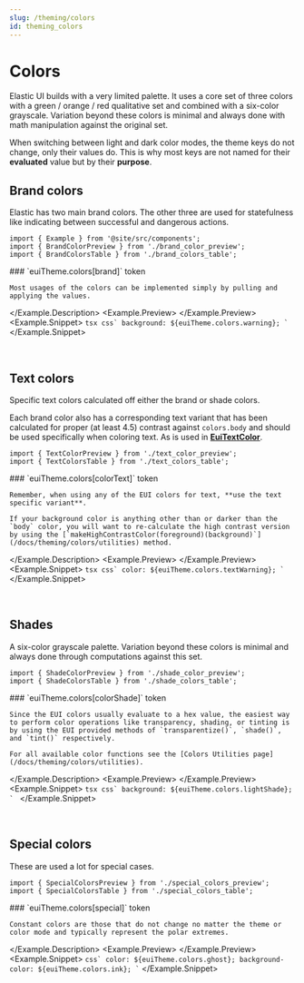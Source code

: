 ```yaml
---
slug: /theming/colors
id: theming_colors
---
```


# Colors

Elastic UI builds with a very limited palette. It uses a core set of three colors with a green / orange / red qualitative set and combined with a six-color grayscale. Variation beyond these colors is minimal and always done with math manipulation against the original set.

When switching between light and dark color modes, the theme keys do not change, only their values do. This is why most keys are not named for their **evaluated** value but by their **purpose**.


<ForcedColorsWarning />

## Brand colors

Elastic has two main brand colors. The other three are used for statefulness like indicating between successful and dangerous actions.

```mdx-code-block
import { Example } from '@site/src/components';
import { BrandColorPreview } from './brand_color_preview';
import { BrandColorsTable } from './brand_colors_table';
```

<Example>
  <Example.Description>
    ### `euiTheme.colors[brand]` <Badge color="hollow">token</Badge>

    Most usages of the colors can be implemented simply by pulling and applying the values.
  </Example.Description>
  <Example.Preview>
    <BrandColorPreview />
  </Example.Preview>
  <Example.Snippet>
    ```tsx
    css`
      background: ${euiTheme.colors.warning};
    `
    ```
  </Example.Snippet>
</Example>

<br />

<BrandColorsTable />

## Text colors

Specific text colors calculated off either the brand or shade colors.

Each brand color also has a corresponding text variant that has been calculated for proper (at least 4.5) contrast against `colors.body` and should be used specifically when coloring text. As is used in [**EuiTextColor**](/docs/display/text#coloring-text).

```mdx-code-block
import { TextColorPreview } from './text_color_preview';
import { TextColorsTable } from './text_colors_table';
```

<Example>
  <Example.Description>
    ### `euiTheme.colors[colorText]` <Badge color="hollow">token</Badge>

    Remember, when using any of the EUI colors for text, **use the text specific variant**.

    If your background color is anything other than or darker than the `body` color, you will want to re-calculate the high contrast version by using the [`makeHighContrastColor(foreground)(background)`](/docs/theming/colors/utilities) method.
  </Example.Description>
  <Example.Preview>
    <TextColorPreview />
  </Example.Preview>
  <Example.Snippet>
    ```tsx
    css`
      color: ${euiTheme.colors.textWarning};
    `
    ```
  </Example.Snippet>
</Example>

<br />

<TextColorsTable />

## Shades

A six-color grayscale palette. Variation beyond these colors is minimal and always done through computations against this set.

```mdx-code-block
import { ShadeColorPreview } from './shade_color_preview';
import { ShadeColorsTable } from './shade_colors_table';
```

<Example>
  <Example.Description>
    ### `euiTheme.colors[colorShade]` <Badge color="hollow">token</Badge>

    Since the EUI colors usually evaluate to a hex value, the easiest way to perform color operations like transparency, shading, or tinting is by using the EUI provided methods of `transparentize()`, `shade()`, and `tint()` respectively.

    For all available color functions see the [Colors Utilities page](/docs/theming/colors/utilities).
  </Example.Description>
  <Example.Preview>
    <ShadeColorPreview />
  </Example.Preview>
  <Example.Snippet>
    ```tsx
    css`
      background: ${euiTheme.colors.lightShade};
    `
    ```
  </Example.Snippet>
</Example>

<br />

<ShadeColorsTable />

## Special colors

These are used a lot for special cases.

```mdx-code-block
import { SpecialColorsPreview } from './special_colors_preview';
import { SpecialColorsTable } from './special_colors_table';
```

<Example>
  <Example.Description>
    ### `euiTheme.colors[special]` <Badge color="hollow">token</Badge>

    Constant colors are those that do not change no matter the theme or color mode and typically represent the polar extremes.
  </Example.Description>
  <Example.Preview>
    <SpecialColorsPreview />
  </Example.Preview>
  <Example.Snippet>
    ```
    css`
      color: ${euiTheme.colors.ghost};
      background-color: ${euiTheme.colors.ink};
    `
    ```
  </Example.Snippet>
</Example>

<br />

<SpecialColorsTable />
